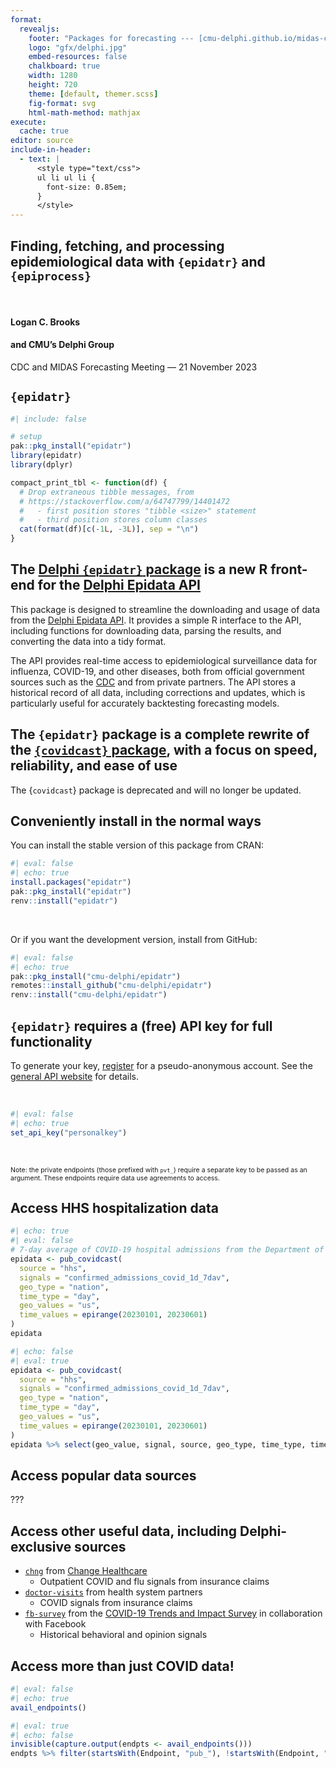 ```yaml
---
format:
  revealjs:
    footer: "Packages for forecasting --- [cmu-delphi.github.io/midas-cdc-2023-demo]{.smaller}"
    logo: "gfx/delphi.jpg"
    embed-resources: false
    chalkboard: true
    width: 1280
    height: 720
    theme: [default, themer.scss]
    fig-format: svg
    html-math-method: mathjax
execute:
  cache: true
editor: source
include-in-header:
  - text: |
      <style type="text/css">
      ul li ul li {
        font-size: 0.85em;
      }
      </style>
---
```



##  Finding, fetching, and processing epidemiological data with `{epidatr}` and `{epiprocess}`

<br>

#### Logan C. Brooks
#### and CMU's Delphi Group

CDC and MIDAS Forecasting Meeting --- 21 November 2023


## `{epidatr}`

```r
#| include: false

# setup
pak::pkg_install("epidatr")
library(epidatr)
library(dplyr)

compact_print_tbl <- function(df) {
  # Drop extraneous tibble messages, from
  # https://stackoverflow.com/a/64747799/14401472
  #   - first position stores "tibble <size>" statement
  #   - third position stores column classes
  cat(format(df)[c(-1L, -3L)], sep = "\n")
}
```


## The [Delphi `{epidatr}` package](https://cmu-delphi.github.io/epidatr/) is a new R front-end for the [Delphi Epidata API](https://cmu-delphi.github.io/delphi-epidata/)

This package is designed to streamline the downloading and usage of data from the [Delphi Epidata
API](https://cmu-delphi.github.io/delphi-epidata/). It provides a simple R interface to the API, including functions for downloading data, parsing the results, and converting the data into a tidy format.

The API provides real-time access to epidemiological surveillance data for influenza, COVID-19, and other diseases, both from official government sources such as the [CDC](https://www.cdc.gov/datastatistics/index.html) and from private partners. The API stores a historical record of all data, including corrections and updates, which is particularly useful for accurately backtesting forecasting models.


## The `{epidatr}` package is a complete rewrite of the [`{covidcast}` package](https://cmu-delphi.github.io/covidcast/covidcastR/), with a focus on speed, reliability, and ease of use

The {`covidcast`} package is deprecated and will no longer be updated.


## Conveniently install in the normal ways

You can install the stable version of this package from CRAN:

```r
#| eval: false
#| echo: true
install.packages("epidatr")
pak::pkg_install("epidatr")
renv::install("epidatr")
```


<br>

Or if you want the development version, install from GitHub:

```r
#| eval: false
#| echo: true
pak::pkg_install("cmu-delphi/epidatr")
remotes::install_github("cmu-delphi/epidatr")
renv::install("cmu-delphi/epidatr")
```

## `{epidatr}` requires a (free) API key for full functionality

To generate your key, [register](https://api.delphi.cmu.edu/epidata/admin/registration_form) for a pseudo-anonymous account. See the [general API website](https://cmu-delphi.github.io/delphi-epidata/api/api_keys.html) for details.

<br>

```r
#| eval: false
#| echo: true
set_api_key("personalkey")
```

<br>

::: {style="font-size: 75%;"}

Note: the private endpoints (those prefixed with `pvt_`) require a
separate key to be passed as an argument. These endpoints require
data use agreements to access.

:::


## Access HHS hospitalization data

```r
#| echo: true
#| eval: false
# 7-day average of COVID-19 hospital admissions from the Department of Health & Human Services
epidata <- pub_covidcast(
  source = "hhs",
  signals = "confirmed_admissions_covid_1d_7dav",
  geo_type = "nation",
  time_type = "day",
  geo_values = "us",
  time_values = epirange(20230101, 20230601)
)
epidata
```

```r
#| echo: false
#| eval: true
epidata <- pub_covidcast(
  source = "hhs",
  signals = "confirmed_admissions_covid_1d_7dav",
  geo_type = "nation",
  time_type = "day",
  geo_values = "us",
  time_values = epirange(20230101, 20230601)
)
epidata %>% select(geo_value, signal, source, geo_type, time_type, time_value, issue, lag, value, everything()) %>% compact_print_tbl
```


## Access popular data sources

???


## Access other useful data, including Delphi-exclusive sources

- [`chng`](https://cmu-delphi.github.io/delphi-epidata/api/covidcast-signals/chng.html) from [Change Healthcare](https://www.changehealthcare.com/)
    - Outpatient COVID and flu signals from insurance claims
- [`doctor-visits`](https://cmu-delphi.github.io/delphi-epidata/api/covidcast-signals/doctor-visits.html) from health system partners
    - COVID signals from insurance claims
- [`fb-survey`](https://cmu-delphi.github.io/delphi-epidata/api/covidcast-signals/fb-survey.html) from the [COVID-19 Trends and Impact Survey](https://delphi.cmu.edu/blog/2020/08/26/covid-19-symptom-surveys-through-facebook/) in collaboration with Facebook
    - Historical behavioral and opinion signals


## Access more than just COVID data!

```r
#| eval: false
#| echo: true
avail_endpoints()
```

```r
#| eval: true
#| echo: false
invisible(capture.output(endpts <- avail_endpoints()))
endpts %>% filter(startsWith(Endpoint, "pub_"), !startsWith(Endpoint, "pub_covid")) %>% compact_print_tbl
```
